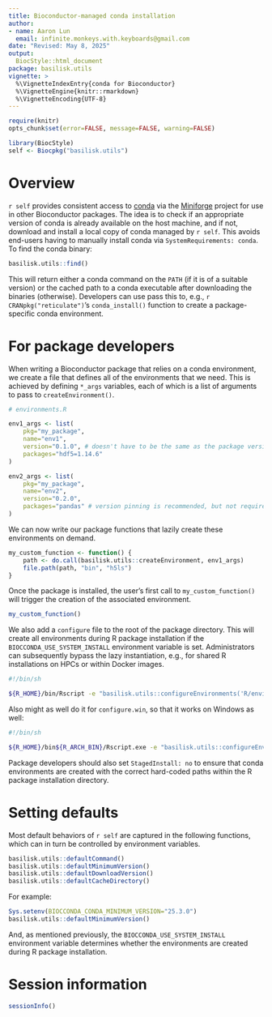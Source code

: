 ```yaml
---
title: Bioconductor-managed conda installation 
author: 
- name: Aaron Lun
  email: infinite.monkeys.with.keyboards@gmail.com
date: "Revised: May 8, 2025"
output:
  BiocStyle::html_document
package: basilisk.utils
vignette: >
  %\VignetteIndexEntry{conda for Bioconductor}
  %\VignetteEngine{knitr::rmarkdown}
  %\VignetteEncoding{UTF-8}    
---
```


```r
require(knitr)
opts_chunk$set(error=FALSE, message=FALSE, warning=FALSE)

library(BiocStyle)
self <- Biocpkg("basilisk.utils")
```

# Overview

`r self` provides consistent access to [conda](https://anaconda.org/anaconda/conda) via the [Miniforge](https://github.com/conda-forge/miniforge) project for use in other Bioconductor packages.
The idea is to check if an appropriate version of conda is already available on the host machine, and if not, download and install a local copy of conda managed by `r self`.
This avoids end-users having to manually install conda via `SystemRequirements: conda`.
To find the conda binary:

```r
basilisk.utils::find()
```

This will return either a conda command on the `PATH` (if it is of a suitable version) or the cached path to a conda executable after downloading the binaries (otherwise).
Developers can use pass this to, e.g., `r CRANpkg("reticulate")`'s `conda_install()` function to create a package-specific conda environment.

# For package developers

When writing a Bioconductor package that relies on a conda environment, we create a file that defines all of the environments that we need.
This is achieved by defining `*_args` variables, each of which is a list of arguments to pass to `createEnvironment()`.

```r
# environments.R 

env1_args <- list(
    pkg="my_package",
    name="env1",
    version="0.1.0", # doesn't have to be the same as the package version.
    packages="hdf5=1.14.6"
)

env2_args <- list(
    pkg="my_package",
    name="env2",
    version="0.2.0",
    packages="pandas" # version pinning is recommended, but not required.
)
```

We can now write our package functions that lazily create these environments on demand.

```r
my_custom_function <- function() {
    path <- do.call(basilisk.utils::createEnvironment, env1_args)
    file.path(path, "bin", "h5ls")
}
```

Once the package is installed, the user's first call to `my_custom_function()` will trigger the creation of the associated environment.

```r
my_custom_function()
```

We also add a `configure` file to the root of the package directory.
This will create all environments during R package installation if the `BIOCCONDA_USE_SYSTEM_INSTALL` environment variable is set.
Administrators can subsequently bypass the lazy instantiation, e.g., for shared R installations on HPCs or within Docker images.

```sh
#!/bin/sh

${R_HOME}/bin/Rscript -e "basilisk.utils::configureEnvironments('R/environments.R')"
```

Also might as well do it for `configure.win`, so that it works on Windows as well:

```sh
#!/bin/sh

${R_HOME}/bin${R_ARCH_BIN}/Rscript.exe -e "basilisk.utils::configureEnvironments('R/environment.R')"
```

Package developers should also set `StagedInstall: no` to ensure that conda environments are created with the correct hard-coded paths within the R package installation directory.

# Setting defaults

Most default behaviors of `r self` are captured in the following functions, which can in turn be controlled by environment variables.

```r
basilisk.utils::defaultCommand()
basilisk.utils::defaultMinimumVersion()
basilisk.utils::defaultDownloadVersion()
basilisk.utils::defaultCacheDirectory()
```

For example:

```r
Sys.setenv(BIOCCONDA_CONDA_MINIMUM_VERSION="25.3.0")
basilisk.utils::defaultMinimumVersion()
```

And, as mentioned previously, the `BIOCCONDA_USE_SYSTEM_INSTALL` environment variable determines whether the environments are created during R package installation.

# Session information {-}

```r
sessionInfo()
```
